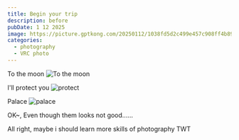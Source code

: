 ```yaml
---
title: Begin your trip
description: before
pubDate: 1 12 2025
image: https://picture.gptkong.com/20250112/1038fd5d2c499e457c908ff4b890af6c12.png
categories:
  - photography
  - VRC photo
---
```


To the moon
![To the moon](https://picture.gptkong.com/20250112/1205c81cad1bde4eb3b42cec4afaf7d670.jpg)

I'll protect you
![protect](https://picture.gptkong.com/20250112/1210584d6c568e40798033e4671a198c43.jpg)

Palace
![palace](https://picture.gptkong.com/20250112/12238ce366dc754019b94af1a35de4d3df.png)

OK~, Even though them looks not good......

All right, maybe i should learn more skills of photography TWT